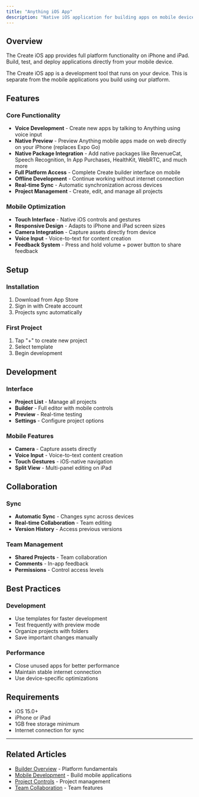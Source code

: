 ```yaml
---
title: "Anything iOS App"
description: "Native iOS application for building apps on mobile devices"
---
```


## Overview

The Create iOS app provides full platform functionality on iPhone and iPad. Build, test, and deploy applications directly from your mobile device.

<Note>
  The Create iOS app is a development tool that runs on your device. This is separate from the mobile applications you build using our platform.
</Note>

## Features

### Core Functionality
- **Voice Development** - Create new apps by talking to Anything using voice input
- **Native Preview** - Preview Anything mobile apps made on web directly on your iPhone (replaces Expo Go)
- **Native Package Integration** - Add native packages like RevenueCat, Speech Recognition, In App Purchases, HealthKit, WebRTC, and much more
- **Full Platform Access** - Complete Create builder interface on mobile
- **Offline Development** - Continue working without internet connection
- **Real-time Sync** - Automatic synchronization across devices
- **Project Management** - Create, edit, and manage all projects

### Mobile Optimization
- **Touch Interface** - Native iOS controls and gestures
- **Responsive Design** - Adapts to iPhone and iPad screen sizes
- **Camera Integration** - Capture assets directly from device
- **Voice Input** - Voice-to-text for content creation
- **Feedback System** - Press and hold volume + power button to share feedback

## Setup

### Installation
1. Download from App Store
2. Sign in with Create account
3. Projects sync automatically

### First Project
1. Tap "+" to create new project
2. Select template
3. Begin development

## Development

### Interface
- **Project List** - Manage all projects
- **Builder** - Full editor with mobile controls
- **Preview** - Real-time testing
- **Settings** - Configure project options

### Mobile Features
- **Camera** - Capture assets directly
- **Voice Input** - Voice-to-text content creation
- **Touch Gestures** - iOS-native navigation
- **Split View** - Multi-panel editing on iPad

## Collaboration

### Sync
- **Automatic Sync** - Changes sync across devices
- **Real-time Collaboration** - Team editing
- **Version History** - Access previous versions

### Team Management
- **Shared Projects** - Team collaboration
- **Comments** - In-app feedback
- **Permissions** - Control access levels

## Best Practices

### Development
- Use templates for faster development
- Test frequently with preview mode
- Organize projects with folders
- Save important changes manually

### Performance
- Close unused apps for better performance
- Maintain stable internet connection
- Use device-specific optimizations

## Requirements

- iOS 15.0+
- iPhone or iPad
- 1GB free storage minimum
- Internet connection for sync

---

## Related Articles

- [Builder Overview](/builder/overview) - Platform fundamentals
- [Mobile Development](/builder/mobile) - Build mobile applications
- [Project Controls](/builder/controls) - Project management
- [Team Collaboration](/builder/controls#teams) - Team features

